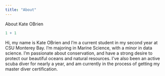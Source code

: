 ```yaml
---
title: "About"
---
```


About Kate OBrien

```r
1 + 1
```

Hi, my name is Kate OBrien and I'm a current student in my second year at CSU Monterey Bay. I'm majoring in Marine Science, with a minor in data science. I'm passionate about conservation, and have a strong desire to protect our beautiful oceans and natural resources. I've also been an active scuba diver for nearly a year, and am currently in the process of getting my master diver certification.
